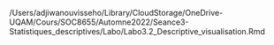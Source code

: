 /Users/adjiwanouvisseho/Library/CloudStorage/OneDrive-UQAM/Cours/SOC8655/Automne2022/Seance3-Statistiques_descriptives/Labo/Labo3.2_Descriptive_visualisation.Rmd